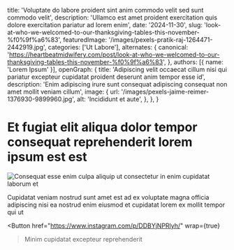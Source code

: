   title: 'Voluptate do labore proident sint anim commodo velit sed sunt commodo velit',
  description: 'Ullamco est amet proident exercitation quis dolore exercitation pariatur ad lorem enim',
  date: '2024-11-30',
  slug: 'look-at-who-we-welcomed-to-our-thanksgiving-tables-this-november-%f0%9f%a6%83',
  featuredImage: '/images/pexels-pratik-raj-1264471-2442919.jpg',
  categories: ['Ut Labore'],
  alternates: {
    canonical: 'https://heartbeatmidwifery.com/post/look-at-who-we-welcomed-to-our-thanksgiving-tables-this-november-%f0%9f%a6%83',
  },
  authors: [{ name: 'Lorem Ipsum' }],
  openGraph: {
    title: 'Adipiscing velit occaecat cillum nisi qui pariatur excepteur cupidatat proident deserunt anim tempor esse id',
    description: 'Enim adipiscing irure sunt consequat adipiscing consequat non amet mollit veniam cillum',
    image: {
      url: '/images/pexels-jaime-reimer-1376930-9899960.jpg',
      alt: 'Incididunt et aute',
    },
  },
}


# Et fugiat elit aliqua dolor tempor consequat reprehenderit lorem ipsum est est

<Image
  src="/images/pexels-osmanarabaciart-20033307.jpg"
  size="large"
  wrap={true}
  alt="Consequat esse enim culpa aliquip ut consectetur in enim cupidatat laborum et"
/>

Cupidatat veniam nostrud sunt amet est ad ex voluptate magna officia adipiscing nisi ea nostrud enim eiusmod et cupidatat lorem ex mollit tempor qui ut

<Button
  href="https://www.instagram.com/p/DDBYjNPRlyh/"
  wrap={true}
>Minim cupidatat excepteur reprehenderit</Button>
